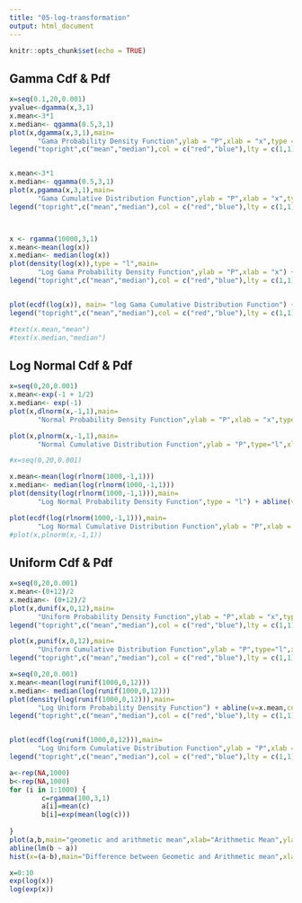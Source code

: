 ```yaml
---
title: "05-log-transformation"
output: html_document
---
```


```r
knitr::opts_chunk$set(echo = TRUE)
```


## Gamma Cdf & Pdf
```r


x=seq(0.1,20,0.001)
yvalue<-dgamma(x,3,1)
x.mean<-3*1
x.median<- qgamma(0.5,3,1)
plot(x,dgamma(x,3,1),main=
       "Gama Probability Density Function",ylab = "P",xlab = "x",type = "l") + abline(v=x.mean,col="red") + abline(v=x.median,col="blue") 
legend("topright",c("mean","median"),col = c("red","blue"),lty = c(1,1))


x.mean<-3*1
x.median<- qgamma(0.5,3,1)
plot(x,pgamma(x,3,1),main=
       "Gama Cumulative Distribution Function",ylab = "P",xlab = "x",type = "l") + abline(v=x.mean,col="red",labs="m") + abline(v=x.median,col="blue")
legend("topright",c("mean","median"),col = c("red","blue"),lty = c(1,1))



x <- rgamma(10000,3,1)
x.mean<-mean(log(x))
x.median<- median(log(x))
plot(density(log(x)),type = "l",main=
       "Log Gama Probability Density Function",ylab = "P",xlab = "x") + abline(v=x.mean,col="red")+abline(v=x.median,col="blue")
legend("topright",c("mean","median"),col = c("red","blue"),lty = c(1,1))


plot(ecdf(log(x)), main= "log Gama Cumulative Distribution Function") + abline(v=x.mean,col="red",labs="m") + abline(v=x.median,col="blue")
legend("topright",c("mean","median"),col = c("red","blue"),lty = c(1,1))

#text(x.mean,"mean")
#text(x.median,"median")
```
## Log Normal Cdf & Pdf
```r
x=seq(0,20,0.001)
x.mean<-exp(-1 + 1/2)
x.median<- exp(-1)
plot(x,dlnorm(x,-1,1),main=
       "Normal Probability Density Function",ylab = "P",xlab = "x",type = "l") + abline(v=x.mean,col="red",labs="m") + abline(v=x.median,col="blue") 

plot(x,plnorm(x,-1,1),main=
       "Normal Cumulative Distribution Function",ylab = "P",type="l",xlab = "x") + abline(v=x.mean,col="red",labs="m") + abline(v=x.median,col="blue")

#x=seq(0,20,0.001)

x.mean<-mean(log(rlnorm(1000,-1,1)))
x.median<- median(log(rlnorm(1000,-1,1)))
plot(density(log(rlnorm(1000,-1,1))),main=
       "Log Normal Probability Density Function",type = "l") + abline(v=x.mean,col="red",labs="m") + abline(v=x.median,col="blue") 

plot(ecdf(log(rlnorm(1000,-1,1))),main=
       "Log Normal Cumulative Distribution Function",ylab = "P",xlab = "x") + abline(v=x.mean,col="red",labs="m") + abline(v=x.median,col="blue")
#plot(x,plnorm(x,-1,1))
```



## Uniform Cdf & Pdf
```r
x=seq(0,20,0.001)
x.mean<-(0+12)/2
x.median<- (0+12)/2
plot(x,dunif(x,0,12),main=
       "Uniform Probability Density Function",ylab = "P",xlab = "x",type = "l") + abline(v=x.mean,col="red",labs="m") + abline(v=x.median,col="blue") 
legend("topright",c("mean","median"),col = c("red","blue"),lty = c(1,1))

plot(x,punif(x,0,12),main=
       "Uniform Cumulative Distribution Function",ylab = "P",type="l",xlab = "x") + abline(v=x.mean,col="red",labs="m") + abline(v=x.median,col="blue")
legend("topright",c("mean","median"),col = c("red","blue"),lty = c(1,1))

x=seq(0,20,0.001)
x.mean<-mean(log(runif(1000,0,12)))
x.median<- median(log(runif(1000,0,12)))
plot(density(log(runif(1000,0,12))),main=
       "Log Uniform Probability Density Function") + abline(v=x.mean,col="red") + abline(v=x.median,col="blue") 
legend("topright",c("mean","median"),col = c("red","blue"),lty = c(1,1))


plot(ecdf(log(runif(1000,0,12))),main=
       "Log Uniform Cumulative Distribution Function",ylab = "P",xlab = "x") + abline(v=x.mean,col="red") + abline(v=x.median,col="blue")
legend("topright",c("mean","median"),col = c("red","blue"),lty = c(1,1))

```
```r
a<-rep(NA,1000)
b<-rep(NA,1000)
for (i in 1:1000) {
        c=rgamma(100,3,1)
        a[i]=mean(c)
        b[i]=exp(mean(log(c)))
        
}
plot(a,b,main="geometic and arithmetic mean",xlab="Arithmetic Mean",ylab="Geometic Mean")
abline(lm(b ~ a))
hist(x=(a-b),main="Difference between Geometic and Arithmetic mean",xlab="Difference")

```

```r
x=0:10
exp(log(x))
log(exp(x))
```

